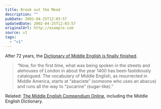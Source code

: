 ```yaml
---
title: Break out the Mead
description: ""
pubDate: 2002-04-25T12:03:57
updatedDate: 2002-04-25T12:03:57
originalUrl: http://example.com
source: v1
tags:
  - "v1"
---
```


After 72 years, the [Dictionary of Middle English is finally finished][1].

> &#8220;Now, for the first time, what was being spoken in the streets and alehouses of London in about the year 1400 has been fastidiously catalogued. The vocabulary of Middle English, as resurrected in Middle America, starts at &#8220;abaciste&#8221; (someone who uses an abacus) and runs all the way to &#8220;zucarine&#8221; (sugar-like).&#8221;

Related: [The Middle English Compendium Online][2], including the Middle English Dictionary.

[1]: http://www.thetimes.co.uk/article/0,,7-277883,00.html "Canterbury Toils article at The Times"
[2]: http://ets.umdl.umich.edu/m/mec/ "online version of The Middle English Compendium, including the Middle English Dictionary"
